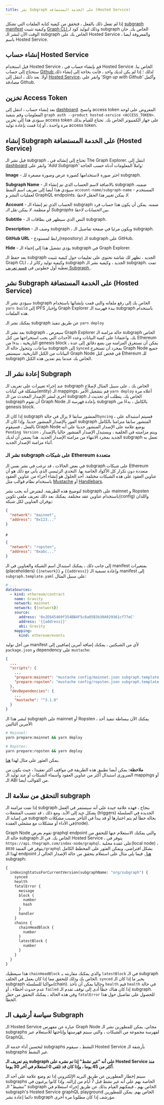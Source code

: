 ```yaml
---
title: نشر Subgraph على الخدمة المستضافة (Hosted Service)
---
```


إذا لم تفعل ذلك بالفعل ، فتحقق من كيفية كتابة الملفات التي تشكل [subgraph manifest](/developer/create-subgraph-hosted#the-subgraph-manifest) وكيفية تثبيت [ Graph CLI ](https://github.com/graphprotocol/graph-cli) وذلك لتوليد كود لـ subgraph الخاص بك. حان الوقت الآن لنشر الـ subgraph الخاص بك على Hosted Service ، والمعروفة أيضا باسم Hosted Service.

## إنشاء حساب Hosted Service

قبل استخدام Hosted Service ، قم بإنشاء حساب في Hosted Service الخاص بنا. ستحتاج إلى حساب [ Github ](https://github.com/) لذلك ؛ إذا لم يكن لديك واحد ، فأنت بحاجة إلى إنشاء ذلك أولا. بعد ذلك ، انتقل إلى [Hosted Service](https://thegraph.com/hosted-service/)، وانقر على _'Sign up with Github'_ وأكمل مصادقة Github.

## تخزين Access Token

بعد إنشاء حساب ، انتقل إلى [dashboard](https://thegraph.com/hosted-service/dashboard). وانسخ access token المعروض على لوحة المعلومات وقم بتنفيذ `graph auth --product hosted-service <ACCESS_TOKEN>`. سيؤدي هذا إلى تخزين access token على جهاز الكمبيوتر الخاص بك. تحتاج للقيام بذلك مرة واحدة ، أو إذا قمت بإعادة توليد access token.

## إنشاء Subgraph على الخدمة المستضافة (Hosted Service)

قبل نشر الـ subgraph ، تحتاج إلى إنشائه في The Graph Explorer. انتقل إلى [dashboard](https://thegraph.com/hosted-service/dashboard) وانقر على _'Add Subgraph'_ واملأ المعلومات أدناه حسب الحاجة:

**Image** - اختر صورة لاستخدامها كصورة عرض وصورة مصغرة للـ subgraph.

**Subgraph Name** - بالاضافة لاسم الحساب الذي تم إنشاء الـ subgraph ضمنه، سيؤدي هذا أيضا إلى تعريف اسم النمط `account-name/subgraph-name` - المستخدم لعمليات النشر و GraphQL endpoints. _لا يمكن تغيير هذا الحقل لاحقا._

**Account** - الحساب الذي تم إنشاء الـ subgraph ضمنه. يمكن أن يكون هذا حساب فرد أو منظمة. _لا يمكن نقل الـ Subgraphs بين الحسابات لاحقا._

**Subtitle** - النص الذي سيظهر في بطاقات الـ subgraph.

**Description** - وصف الـ subgraph ، ويكون مرئيا في صفحة تفاصيل الـ subgraph.

**GitHub URL** - رابط لمستودع(repository) الـ subgraph على GitHub.

**Hide** - يؤدي تشغيل هذا إلى إخفاء الـ subgraph في Graph Explorer.

بعد حفظ الـ subgraph الجديد ، تظهر لك شاشة تحتوي على تعليمات حول كيفية تثبيت Graph CLI ، وكيفية توليد ركائز لـ subgraph الجديد ، وكيفية نشر الـ subgraph. تمت تغطية أول خطوتين في [ قسم تعريف Subgraph ](/developer/define-subgraph-hosted).

## نشر Subgraph على الخدمة المستضافة (Hosted Service)

سيؤدي نشر الـ subgraph الخاص بك إلى رفع ملفاته والتي قمت بإنشائها باستخدام `yarn build` إلى IPFS وإخبار Graph Explorer ببدء فهرسة الـ subgraph باستخدام هذه الملفات.

يمكنك نشر الـ subgraph عن طريق تنفيذ `yarn deploy`

بعد نشر الـ subgraph ، سيعرض Graph Explorer حالة مزامنة الـ subgraph الخاص بك. واعتمادا على كمية البيانات وعدد الأحداث التي يجب استخراجها من كتل Ethereum التاريخية ، بدءا من genesis block ، يمكن أن تستغرق المزامنة من بضع دقائق إلى عدة ساعات. وتتحول حالة الـ subgraph إلى `Synced` بمجرد أن تستخرج Graph Node جميع البيانات من الكتل التاريخية. سيستمر Graph Node في فحص كتل Ethereum للـ subgraph الخاص بك عندما يتم تعدين هذه الكتل.

## إعادة نشر الـ Subgraph

عند إجراء تغييرات على تعريف الـ subgraph الخاص بك ، على سبيل المثال لإصلاح مشكلة في كيانات(entity) الـ mappings، قم بتشغيل الأمر `yarn deploy` أعلاه مرة أخرى لنشر الإصدار المحدث من الـ subgraph الخاص بك. يتطلب أي تحديث لـ subgraph أن تقوم Graph Node بإعادة فهرسة الـ subgraph بالكامل ، بدءًا من genesis block.

إذا كان الـ subgraph المنشور سابقا لا يزال في حالة`Syncing` ، فسيتم استبداله على الفور بالإصدار المنشور حديثا. وإذا كان الـ subgraph المنشور سابقا متزامنا بالكامل بالفعل ، فسيقوم Graph Node بوضع علامة على الإصدار المنشور حديثا على أنه `Pending Version` ، ويتم مزامنته في الخلفية ، ويستبدل الإصدار المنشور حاليا بالإصدار الجديد بمجرد الانتهاء من مزامنة الإصدار الجديد. هذا يضمن أن لديك subgraph تعمل به أثناء مزامنة الإصدار الجديد.

### نشر الـ subgraph على شبكات Ethereum متعددة

في بعض الحالات ، قد ترغب في نشر نفس الـ subgraph على شبكات Ethereum متعددة دون تكرار كل الأكواد الخاصة بها. التحدي الرئيسي الذي يأتي مع ذلك هو أن عناوين العقود على هذه الشبكات مختلفة. أحد الحلول هو إنشاء أجزاء من عناوين العقود باستخدام نظام قوالب مثل [Mustache](https://mustache.github.io/) أو [Handlebars](https://handlebarsjs.com/).

لتوضيح هذه الطريقة، لنفترض أنه يجب نشر subgraph على mainnet و Ropsten باستخدام عناوين عقد مختلفة. يمكنك بعد ذلك تعريف ملفي تكوين(config) واللذان يوفران العناوين لكل شبكة:

```json
{
  "network": "mainnet",
  "address": "0x123..."
}
```

و

```json
{
  "network": "ropsten",
  "address": "0xabc..."
}
```

إلى جانب ذلك ، يمكنك استبدال اسم الشبكة والعناوين في الـ manifest بمتغيرات (placeholders) `{{network}}` و `{{address}}` وإعادة تسمية الـ manifest إلى `subgraph.template.yaml` على سبيل المثال:

```yaml
# ...
dataSources:
  - kind: ethereum/contract
    name: Gravity
    network: mainnet
    network: {{network}}
    source:
      address: '0x2E645469f354BB4F5c8a05B3b30A929361cf77eC'
      address: '{{address}}'
      abi: Gravity
    mapping:
      kind: ethereum/events
```

من أجل توليد manifest لأي من الشبكتين ، يمكنك إضافة أمرين إضافيين إلى `package.json` و dependency على `mustache`:

```json
{
  ...
  "scripts": {
    ...
    "prepare:mainnet": "mustache config/mainnet.json subgraph.template.yaml > subgraph.yaml",
    "prepare:ropsten": "mustache config/ropsten.json subgraph.template.yaml > subgraph.yaml"
  },
  "devDependencies": {
    ...
    "mustache": "^3.1.0"
  }
}
```

لنشر هذا الـ subgraph على mainnet أو Ropsten ، يمكنك الآن ببساطة تنفيذ أحد الأمرين التاليين:

```sh
# Mainnet:
yarn prepare:mainnet && yarn deploy

# Ropsten:
yarn prepare:ropsten && yarn deploy
```

يمكن العثور على مثال لهذا [هنا](https://github.com/graphprotocol/example-subgraph/tree/371232cf68e6d814facf5e5413ad0fef65144759).

**ملاحظة:** يمكن أيضا تطبيق هذه الطريقة في مواقف أكثر تعقيدا ، حيث يكون من الضروري استبدال أكثر من عناوين العقود وأسماء الشبكات أو عند توليد الـ mappings أو الـ ABI من القوالب أيضا.

## التحقق من سلامة الـ subgraph

إذا تمت مزامنة الـ subgraph بنجاح ، فهذه علامة جيدة على أنه سيستمر في العمل بشكل جيد إلى الأبد. ومع ذلك ، قد تتسبب المشغلات (triggers) الجديدة في السلسلة في إصابة الـ subgraph بحالة خطأ لم يتم اختبارها أو قد يبدأ في التأخر بسبب مشكلات في الأداء أو مشكلات مع مشغلي العقدة(node).

Graph Node تقوم بعرض graphql endpoint والتي يمكنك الاستعلام عنها للتحقق من حالة الـ subgraph الخاص بك. في الـ Hosted Service ، يتوفر في `https://api.thegraph.com/index-node/graphql`. على عقدة محلية(local node) ، يتوفر في المنفذ `8030/graphql` بشكل افتراضي. ويمكن العثور على المخطط الكامل لهذا الـ endpoint [ هنا ](https://github.com/graphprotocol/graph-node/blob/master/server/index-node/src/schema.graphql). فيما يلي مثال على استعلام يتحقق من حالة الإصدار الحالي لـ subgraph:

```graphql
{
  indexingStatusForCurrentVersion(subgraphName: "org/subgraph") {
    synced
    health
    fatalError {
      message
      block {
        number
        hash
      }
      handler
    }
    chains {
      chainHeadBlock {
        number
      }
      latestBlock {
        number
      }
    }
  }
}
```

هذا سيعطيك `chainHeadBlock` والذي يمكنك مقارنته بـ `latestBlock` في الـ subgraph الخاص بك وذلك للتحقق مما إذا كان يعمل في الخلف. `synced` يخبر ما إذا كان الـ subgraph مواكبا للسلسلة(chain). وحاليا يمكن أن تأخذ `health` قيم `health` في حالة عدم حدوث أخطاء ، أو `failed` إذا كان هناك خطأ أدى إلى توقف تقدم الـ subgraph. وفي هذه الحالة ، يمكنك التحقق من حقل `fatalError` للحصول على تفاصيل حول هذا الخطأ.

## سياسة أرشيف الـ Subgraph

الـ Hosted Service عبارة عن مفهرس Graph Node مجاني. يمكن للمطورين نشر الـ subgraphs لفهرسة مجموعة من الشبكات ، والتي سيتم فهرستها وإتاحتها للاستعلام عبر GraphQL.

لتحسين أداء خدمة الـ subgraphs النشط ، سيقوم Hosted Service بأرشفة الـ subgraphs غير النشط.

**يتم تعريف الـ subgraph على أنه "غير نشط" إذا تم نشره على Hosted Service منذ أكثر من 45 يوما ، وإذا كان قد تلقى 0 استعلام في آخر 30 يوما.**

سيتم إخطار المطورين عن طريق البريد الإلكتروني إذا تم وضع علامة على أحد الـ subgraphs الخاصة بهم على أنه غير نشط قبل 7 أيام من إزالته. وإذا كانوا يرغبون في "تنشيط" الـ subgraph الخاص بهم ، فيمكنهم القيام بذلك عن طريق إجراء استعلام في subgraph's Hosted Service graphQL playground الخاص بهم. يمكن للمطورين دائما إعادة نشر subgraph مؤرشف إذا كان مطلوبا مرة أخرى.
